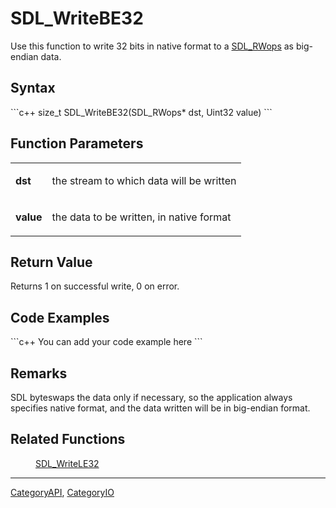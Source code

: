 <!-- pragma section-numbers off -->
<!-- pragma disable-camelcase -->

= SDL_WriteBE32 =
Use this function to write 32 bits in native format to a [[SDL_RWops]] as big-endian data.


== Syntax ==
```c++
size_t SDL_WriteBE32(SDL_RWops* dst, Uint32 value)
```

== Function Parameters ==
{|
|'''dst'''
|the stream to which data will be written
|-
|'''value'''
|the data to be written, in native format
|}

== Return Value ==
Returns 1 on successful write, 0 on error.

== Code Examples ==
```c++
You can add your code example here
```

== Remarks ==
SDL byteswaps the data only if necessary, so the application always specifies native format, and the data written will be in big-endian format.

== Related Functions ==
:[[SDL_WriteLE32]]

----
[[CategoryAPI]], [[CategoryIO]]
